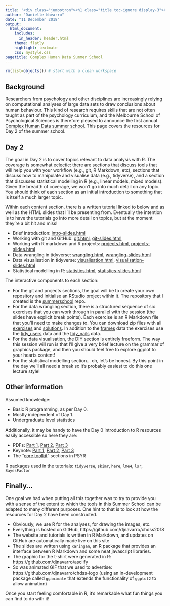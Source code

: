 ```yaml
---
title: '<div class="jumbotron"><h1 class="title toc-ignore display-3">CHDSS Day 2: Data Analysis in R</p></div>'
author: "Danielle Navarro"
date: "11 December 2018"
output:
  html_document:
    includes:
      in_header: header.html
    theme: flatly
    highlight: textmate
    css: mystyle.css
pagetitle: Complex Human Data Summer School
---
```


```r
rm(list=objects()) # start with a clean workspace
```


## Background

Researchers from psychology and other disciplines are increasingly relying on computational analyses of large data sets to draw conclusions about human behaviour. This kind of research
requires skills that are not often taught as part of the psychology curriculum, and the Melbourne School of Psychological Sciences is therefore pleased to announce the first annual [Complex Human Data summer school](http://chdsummerschool.com/). This page covers the resources for Day 2 of the summer school.

## Day 2

The goal in Day 2 is to cover topics relevant to data analysis with R. The coverage is somewhat eclectic: there are sections that discuss tools that will help you with your workflow (e.g., git, R Markdown, etc), sections that discuss how to manipulate and visualise data (e.g., tidyverse), and a section that discusses statistical modelling in R (e.g., linear models, mixed models). Given the breadth of coverage, we won't go into much detail on any topic. You should think of each section as an initial introduction to something that is itself a much larger topic.

Within each content section, there is a written tutorial linked to below and as well as the HTML slides that I'll be presenting from. Eventually the intention is to have the tutorials go into more detail on topics, but at the moment they're a bit hit and miss!

- Brief introduction: [intro-slides.html](intro-slides.html)
- Working with git and GitHub: [git.html](git.html), [git-slides.html](git-slides.html)
- Working with R markdown and R projects: [projects.html](projects.html), [projects-slides.html](projects-slides.html)
- Data wrangling in tidyverse: [wrangling.html](wrangling.html), [wrangling-slides.html](wrangling-slides.html)
- Data visualisation in tidyverse: [visualisation.html](visualisation.html), [visualisation-slides.html](visualisation-slides.html)
- Statistical modelling in R: [statistics.html](statistics.html), [statistics-slides.html](statistics-slides.html)

The interactive components to each section:

- For the git and projects sections, the goal will be to create your own repository and initialise an RStudio project within it. The repository that I created is the [summerschool](https://github.com/djnavarro/summerschool) repo.
- For the data wrangling section, there is a structured sequence of six exercises that you can work through in parallel with the session (the slides have explicit break points). Each exercise is an R Markdown file that you'll need to make changes to. You can download zip files with all [exercises](wrangling-exercises.zip) and [solutions](wrangling-solutions.zip). In addition to the [frames](analysis/data/frames_ex2.csv) data the exercises use the [tidy_users](analysis/data/tidy_users.csv) data and the [tidy_nails](analysis/data/tidy_nails.csv) data. 
- For the data visualisation, the DIY section is entirely freeform. The way this session will run is that I'll give a very brief lecture on the grammar of graphics package, and then you should feel free to explore ggplot to your hearts content!
- For the statistical modelling section... oh, let's be honest. By this point in the day we'll all need a break so it's probably easiest to do this one lecture style!

## Other information

Assumed knowledge:

- Basic R programming, as per Day 0.
- Mostly independent of Day 1.
- Undergraduate level statistics

Additionally, it may be handy to have the Day 0 introduction to R resources easily accessible so here they are:

- PDFs: [Part 1](introtoR1-handout.pdf), [Part 2](introtoR2-handout.pdf), [Part 3](introtoR3-handout.pdf)
- Keynote: [Part 1](introtoR1-handout.key), [Part 2](introtoR2-handout.kwy), [Part 3](introtoR3-handout.key)
- The "[core toolkit](http://compcogscisydney.org/psyr/#core-toolkit)" sections in PSYR

R packages used in the tutorials: `tidyverse`, `skimr`, `here`, `lme4`, `lsr`, `BayesFactor`

## Finally...

One goal we had when putting all this together was to try to provide you with a sense of the extent to which the tools in this Summer School can be adapted to many different purposes. One hint to that is to look at how the resources for Day 2 have been constructed. 

- Obviously, we use R for the analyses, for drawing the images, etc.
- Everything is hosted on GitHub, https://github.com/djnavarro/chdss2018
- The website and tutorials is written in R Markdown, and updates on GitHub are automatically made live on this site
- The slides are written using `xaringan`, an R package that provides an interface between R Markdown and some neat javascript libraries.
- The graphic for the t-shirt were generated in R: https://github.com/djnavarro/asciify
- So was animated GIF that we used to advertise: https://github.com/djnavarro/chdss-logo (using an in-development package called `gganimate` that extends the functionality of `ggplot2` to allow animation)

Once you start feeling comfortable in R, it's remarkable what fun things you can find to do with it!